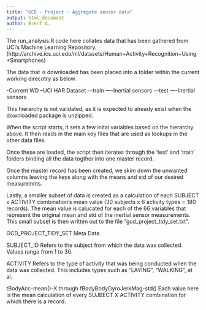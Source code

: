 ```yaml
---
title: "GCD - Project - Aggregate sensor data"
output: html_document
author: Brent A.
---
```



The run_analysis.R code here collates data that has been gathered from UCI's Machine Learning Repository. (http://archive.ics.uci.edu/ml/datasets/Human+Activity+Recognition+Using+Smartphones)

The data that is downloaded has been placed into a folder within the current working direcotry as below.

-Current WD
--UCI HAR Dataset
---train
----Inertial sensors
---test
----Inertial sensors

This hierarchy is not validated, as it is expected to already exist when the downloaded package is unzipped.

When the script starts, it sets a few inital variables based on the hierarchy above. It then reads in the main key files that are used as lookups in the other data files. 

Once these are loaded, the script then iterates through the 'test' and 'train' folders binding all the data togther into one master record. 

Once the master record has been created, we skim down the unwanted columns leaving the keys along with the means and std of our desired measuremnts. 

Lastly, a smaller subset of data is created as a calculation of each SUBJECT x ACTIVITY combination's mean value (30 subjects x 6 activity types = 180 records). The mean value is calucated for each of the 66 variables that represent the original mean and std of the inertial sensor measurements. This small subset is then written out to the file "gcd_project_tidy_set.txt".


GCD_PROJECT_TIDY_SET Meta Data

SUBJECT_ID
  Refers to the subject from which the data was collected. Values range from 1 to 30.
  
ACTIVITY
  Refers to the type of activity that was being conducted when the data was collected. This includes types such as "LAYING", "WALKING", et al.
  
tBodyAcc-mean()-X through fBodyBodyGyroJerkMag-std()
  Each value here is the mean calculation of every SUJBECT X ACTIVITY combination for which there is a record. 
